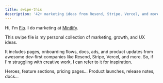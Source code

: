 ```yaml
---
title: swipe-this
description: '42+ marketing ideas from Resend, Stripe, Vercel, and more.'
---
```


Hi, I'm [Flo](https://read.cv/fmerian). I do marketing at [Mintlify](https://mintlify.com).

This swipe file is my personal collection of marketing, growth, and UX ideas.

It includes pages, onboarding flows, docs, ads, and product updates from awesome dev-first companies like Resend, Stripe, Vercel, and more. So, if I'm struggling with creative work, I can refer to it for inspiration.

<CardGroup cols={2}>
  <Card
    title="Landing Pages"
    icon="earth-americas"
    href="https://fmerian.mintlify.app/examples/pages.mdx"
  >
    Heroes, feature sections, pricing pages...
  </Card>
  <Card
    title="Copywriting"
    icon="pen-nib"
    href="https://fmerian.mintlify.app/examples/content.mdx"
  >
    Product launches, release notes, docs...
  </Card>
</CardGroup>
